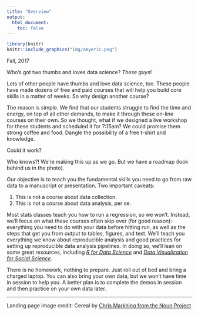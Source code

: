 ```yaml
---
title: "Overview"
output:
  html_document:
    toc: false
---
```


```r
library(knitr)
knitr::include_graphics("img/amyeric.png")
```

Fall, 2017

Who's got two thumbs and loves data science? *These guys*!

Lots of other people have thumbs and love data science, too. These people have made dozens of free and paid courses that will help you build core skills in a matter of weeks. So why design another course?

The reason is simple. We find that our students struggle to find the time and energy, on top of all other demands, to make it through these on-line courses on their own. So we thought, what if we designed a live workshop for these students and scheduled it for 7:15am? We could promise them strong coffee and food. Dangle the possibility of a free t-shirt and knowledge.

Could it work?

Who knows?! We're making this up as we go. But we have a roadmap (look behind us in the photo).

Our objective is to teach you the fundamental skills you need to go from raw data to a manuscript or presentation. Two important caveats:

1. This is not a course about data collection. 
2. This is not a course about data analysis, per se.

Most stats classes teach you how to run a regression, so we won't. Instead, we'll focus on what these courses often skip over (for good reason): everything you need to do with your data before hitting run, as well as the steps that get you from output to tables, figures, and text. We'll teach you everything we know about reproducible analysis and good practices for setting up reproducible data analysis pipelines. In doing so, we'll lean on some great resources, including [*R for Data Science*](http://r4ds.had.co.nz/) and [*Data Visualization for Social Science*](https://kieranhealy.org/publications/dataviz/).

There is no homework, nothing to prepare. Just roll out of bed and bring a charged laptop. You can also bring your own data, but we won't have time in session to help you. A better plan is to complete the demos in session and then practice on your own data later.

* * * 

Landing page image credit: Cereal by [Chris Markhing from the Noun Project](https://thenounproject.com/search/?q=cereal%20bowl&i=195379)